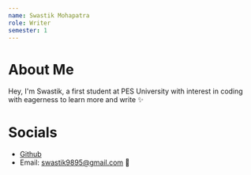 ```yaml
---
name: Swastik Mohapatra
role: Writer
semester: 1
---
```


# About Me

Hey, I'm Swastik, a first student at PES University with interest in coding with eagerness to learn more and write ✨

# Socials
- [Github](https://github.com/DoggoWoofWoof)
- Email: swastik9895@gmail.com 📧 